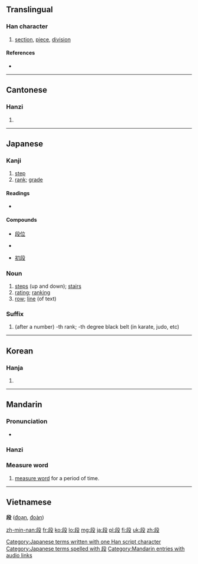 {{also|仮|假}}
==Translingual==
{{stroke order|strokes=9}}

===Han character===
{{Han char|rn=79|rad=殳|as=05|sn=9|four=7744<sub>7</sub>|canj=竹十竹弓水 (HJHNE)}}

# [[section]], [[piece]], [[division]]

====References====
* {{Han ref|kx=0584.220|dkj=16619|dj=0977.120|hdz=32155.100|uh=6BB5|ud=27573|bh=AC71|bd=44145}}

----

==Cantonese==

===Hanzi===
{{yue-hanzi|jyut=[[dyun6]]|y=dyun6}}

# {{defn|lang=yue|sort=殳05}}

----

==Japanese==

===Kanji===
{{ja-kanji|grade=6|rs=殳05}}

# [[step]]
# [[rank]]; [[grade]]

====Readings====
* {{ja-readings|on=[[だん]] (dan), [[たん]] (tan)|kun=[[きたえる]] (kitaeru), [[わかち]] (wakachi)}}

====Compounds====
{{top4}}
* [[段位]]
{{mid4}}
* {{term|階段||stairs|tr=[[かいだん]], [[kaidan]]|lang=ja}}
{{mid4}}
* [[初段]]
{{mid4}}
{{bottom}}

===Noun===
{{ja-noun|k|hira=だん|rom=dan|hidx=たん'}}

# [[step]]s (up and down); [[stairs]]
# [[rating]]; [[ranking]]
# [[row]]; [[line]] (of text)

===Suffix===
{{ja-pos|k|suffix|hira=だん|rom=-dan|hidx=たん'}}

# (after a number) -th rank; -th degree black belt (in karate, judo, etc)

[[Category:Japanese terms written with one Han script character]]
[[Category:Japanese terms spelled with 段]]
----

==Korean==

===Hanja===
{{ko-hanja|hangeul=[[단]]|eumhun=|rv=dan|mr=tan|y=tan}}

# {{defn|lang=ko|sort=殳05}}

----

==Mandarin==

===Pronunciation===
* {{audio|zh-duàn.ogg|audio}}

===Hanzi===
{{cmn-hanzi|pin=[[duàn]] ([[duan4]])|wg=tuan<sup>4</sup>}}

===Measure word===
{{rfc-header|Measure word|lang=cmn}}
{{cmn-mw||pin=duàn|pint=duan4|trad= |rs=丨}}

# [[measure word]] for a period of time.

[[Category:Mandarin entries with audio links]]
----

==Vietnamese==
'''段''' ([[đoạn]], [[đoàn]])

[[zh-min-nan:段]]
[[fr:段]]
[[ko:段]]
[[lo:段]]
[[mg:段]]
[[ja:段]]
[[pl:段]]
[[fi:段]]
[[uk:段]]
[[zh:段]]